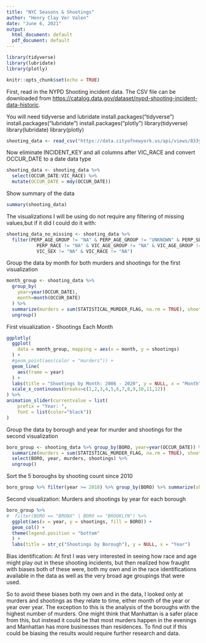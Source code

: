 ---
title: "NYC Seasons & Shootings"
author: "Henry Clay Ver Valen"
date: "June 6, 2021"
output:
  html_document: default
  pdf_document: default
---

```{r load-packages, include=FALSE}
library(tidyverse)
library(lubridate)
library(plotly)
```

```{r setup, include=FALSE}
knitr::opts_chunk$set(echo = TRUE)
```

First, read in the NYPD Shooting incident data. The CSV file can be downloaded from <https://catalog.data.gov/dataset/nypd-shooting-incident-data-historic>.

You will need tidyverse and lubridate
install.packages("tidyverse")
install.packages("lubridate")
install.packages("plotly")
library(tidyverse)
library(lubridate)
library(plotly)

```{r import_NYPD_data, message = FALSE}
shooting_data <- read_csv("https://data.cityofnewyork.us/api/views/833y-fsy8/rows.csv?accessType=DOWNLOAD")
```

Now eliminate INCIDENT_KEY and all columns after VIC_RACE and convert OCCUR_DATE to a date data type
```{r tidy_shooting_data}
shooting_data <- shooting_data %>% 
  select(OCCUR_DATE:VIC_RACE) %>% 
  mutate(OCCUR_DATE = mdy(OCCUR_DATE))
```

Show summary of the data
```{r show_summary}
summary(shooting_data)
```

The visualizations I will be using do not require any filtering of missing values,but if it did I could do it with:
```{r remove_missing_data}
shooting_data_no_missing <- shooting_data %>% 
  filter(PERP_AGE_GROUP != "NA" & PERP_AGE_GROUP != "UNKNOWN" & PERP_SEX != "NA" & 
           PERP_RACE != "NA" & VIC_AGE_GROUP != "NA" & VIC_AGE_GROUP != "UNKNOWN" & 
           VIC_SEX != "NA" & VIC_RACE != "NA")
```

Group the data by month for both murders and shootings for the first visualization
```{r group_by_month, echo = FALSE, comment = NA, message = FALSE, warning = FALSE}
month_group <- shooting_data %>% 
  group_by(
    year=year(OCCUR_DATE), 
    month=month(OCCUR_DATE)
  ) %>%
  summarize(murders = sum(STATISTICAL_MURDER_FLAG, na.rm = TRUE), shootings = length(STATISTICAL_MURDER_FLAG)) %>%
  ungroup()
```
  
First visualization - Shootings Each Month 
``` {r first_viz, echo = FALSE, comment = NA, message = FALSE, warning = FALSE}
ggplotly(
  ggplot(
    data = month_group, mapping = aes(x = month, y = shootings)
  ) + 
  #geom_point(aes(color = "murders")) + 
  geom_line(
    aes(frame = year)
  ) + 
  labs(title = "Shootings by Month: 2006 - 2020", y = NULL, x = "Month") + 
  scale_x_continuous(breaks=c(1,2,3,4,5,6,7,8,9,10,11,12))
) %>% 
animation_slider(currentvalue = list(
    prefix = "Year: ", 
    font = list(color="black"))
)
```

Group the data by borough and year for murder and shootings for the second visualization
```{r group_by_boro_and_year, echo = FALSE, comment = NA, message = FALSE, warning = FALSE}
boro_group <- shooting_data %>% group_by(BORO, year=year(OCCUR_DATE)) %>%
  summarize(murders = sum(STATISTICAL_MURDER_FLAG, na.rm = TRUE), shootings = length(STATISTICAL_MURDER_FLAG)) %>%
  select(BORO, year, murders, shootings) %>%
  ungroup()
```

Sort the 5 boroughs by shooting count since 2010
```{r worst_boro}
boro_group %>% filter(year >= 2010) %>% group_by(BORO) %>% summarize(shootings = sum(shootings)) %>% slice_max(shootings, n = 5)
```

Second visualization: Murders and shootings by year for each borough 
```{r visualize_New_York}
boro_group %>% 
#  filter(BORO == "BRONX" | BORO == "BROOKLYN") %>% 
  ggplot(aes(x = year, y = shootings, fill = BORO)) + 
  geom_col() + 
  theme(legend.position = "bottom"
  ) + 
  labs(title = str_c("Shootings by Borough"), y = NULL, x = "Year")
```


Bias identification: At first I was very interested in seeing how race and age might play out in these shooting incidents, 
but then realized how fraught with biases both of these were, both my own and in the race identifications available in the data as well as the very broad age groupings that were used.

So to avoid these biases both my own and in the data, I looked only at murders and shootings as they relate to time, either month of the year or year over year.  The exception to this is the analysis of the boroughs with the highest number of murders.  One might think that Manhattan is a safer place from this, but instead it could be that most murders happen in the evenings and Manhattan has more businesses than residences. To find out if this could be biasing the results would require further research and data.